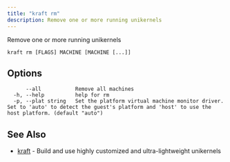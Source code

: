 ```yaml
---
title: "kraft rm"
description: Remove one or more running unikernels
---
```


Remove one or more running unikernels

```
kraft rm [FLAGS] MACHINE [MACHINE [...]]
```

## Options

```
      --all           Remove all machines
  -h, --help          help for rm
  -p, --plat string   Set the platform virtual machine monitor driver.  Set to 'auto' to detect the guest's platform and 'host' to use the host platform. (default "auto")
```

## See Also

* [kraft](kraft.md)	 - Build and use highly customized and ultra-lightweight unikernels

